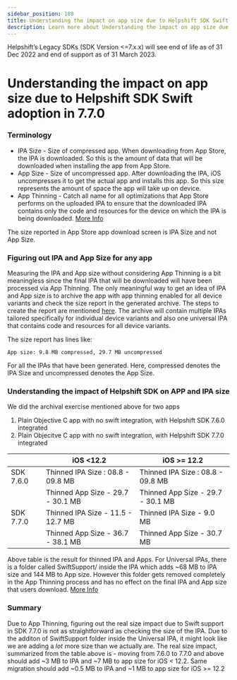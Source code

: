 ```yaml
---
sidebar_position: 180
title: Understanding the impact on app size due to Helpshift SDK Swift adoption in 7.7.0
description: Learn more about Understanding the impact on app size due to Helpshift SDK Swift adoption in 7.7.0
---
```





<Admonition type="danger" title="Important">

Helpshift’s Legacy SDKs (SDK Version <=7.x.x) will see end of life as of 31 Dec 2022 and end of support as of 31 March 2023.

</Admonition>


# Understanding the impact on app size due to Helpshift SDK Swift adoption in 7.7.0

### Terminology

* IPA Size - Size of compressed app. When downloading from App Store, the IPA is downloaded. So this is the amount of data that will be downloaded when installing the app from App Store.
* App Size - Size of uncompressed app. After downloading the IPA, iOS uncompresses it to get the actual app and installs this app. So this size represents the amount of space the app will take up on device.
* App Thinning - Catch all name for all optimizations that App Store performs on the uploaded IPA to ensure that the downloaded IPA contains only the code and resources for the device on which the IPA is being downloaded. [More Info](https://help.apple.com/xcode/mac/11.0/index.html?localePath=en.lproj#/devbbdc5ce4f)


<Admonition type="info" title="Note">

The size reported in App Store app download screen is IPA Size and not App Size.

</Admonition>


### Figuring out IPA and App Size for any app
Measuring the IPA and App size without considering App Thinning is a bit meaningless since the final IPA that will be downloaded will have been processed via App Thinning. The only meaningful way to get an idea of IPA and App size is to archive the app with app thinning enabled for all device variants and check the size report in the generated archive. The steps to create the report are mentioned [here](https://developer.apple.com/documentation/xcode/reducing_your_app_s_size). The archive will contain multiple IPAs tailored specifically for individual device variants and also one universal IPA that contains code and resources for all device variants.

The size report has lines like:

```
App size: 9.8 MB compressed, 29.7 MB uncompressed
```

For all the IPAs that have been generated. Here, compressed denotes the IPA Size and uncompressed denotes the App Size.

### Understanding the impact of Helpshift SDK on APP and IPA size

We did the archival exercise mentioned above for two apps

1. Plain Objective C app with no swift integration, with Helpshift SDK 7.6.0 integrated
2. Plain Objecitve C app with no swift integration, with Helpshift SDK 7.7.0 integrated

|           | iOS <12.2                         | iOS >= 12.2                       |
|-----------|-----------------------------------|-----------------------------------|
| SDK 7.6.0 | Thinned IPA Size : 08.8 - 09.8 MB | Thinned IPA Size : 08.8 - 09.8 MB |
|           | Thinned App Size - 29.7 - 30.1 MB | Thinned App Size - 29.7 - 30.1 MB |
| SDK 7.7.0 | Thinned IPA Size - 11.5 - 12.7 MB | Thinned IPA Size - 9.0 MB         |
|           | Thinned App Size - 36.7 - 38.1 MB | Thinned App Size - 30.7 MB        |


Above table is the result for thinned IPA and Apps. For Universal IPAs, there is a folder called SwiftSupport/ inside the IPA which adds ~68 MB to IPA size and 144 MB to App size. However this folder gets removed completely in the App Thinning process and has no effect on the final IPA and App size that users download. [More Info](https://stackoverflow.com/a/34483254)

### Summary

Due to App Thinning, figuring out the real size impact due to Swift support in SDK 7.7.0 is not as straightforward as checking the size of the IPA. Due to the additon of SwiftSupport folder inside the Universal IPA, it might look like we are adding a *lot* more size than we actually are. The real size impact, summarized from the table above is - moving from 7.6.0 to 7.7.0 and above should add ~3 MB to IPA and ~7 MB to app size for iOS < 12.2. Same migration should add ~0.5 MB to IPA and ~1 MB to app size for iOS >= 12.2